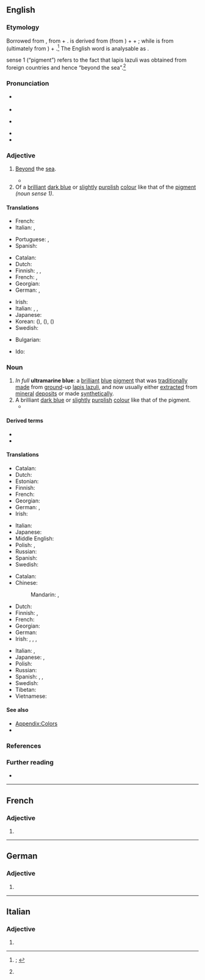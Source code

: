 ==English==
{{was wotd|2021|August|31}}

===Etymology===
{{multiple images
|direction = vertical
|image1 = HepaticaNobilisSLO flower.JPG
|caption1 = An ultramarine ''(adjective sense 2)'' [[flower#Noun|flower]] of the [[common hepatica]] ({{taxlink|Anemone hepatica|species|ver=210807}}).
|image2 = Ultramarinepigment.jpg
|caption2 = Ultramarine [[pigment#Noun|pigment]] ''(noun sense 1)''.
}}

{{root|en|ine-pro|*h₂el-|id=other|*-teros|*mer-|id3=sea|*-iHnos}}
Borrowed from {{bor|en|ML.|ultrāmarīnus}}, from {{der|en|la|ultrā|t=beyond}} + {{m|la|marīnus|t=of or relating to the sea, marine}}. {{m|la||Ultrā}} is derived from {{m|la|uls|t=beyond}} (from {{der|en|ine-pro|*h₂el-|t=beyond; other}}) + {{m|la|-ter|pos={{glossary|suffix}} forming {{glossary|adverb}}s}} + {{m|la|-ā|pos=suffix forming adverbs}}; while {{m|la||marīnus}} is from {{m|la|mare|t=sea}} (ultimately from {{der|en|ine-pro|*mer-|t=sea; lake; wetland}}) + {{m|la|-īnus|pos=suffix meaning ‘of or pertaining to’ forming {{glossary|adjective}}s}}.<ref name="OED">{{R:OED Online|pos=adj.'' and ''n|id=208702|date=March 2021|nodot=1}}; {{R:Lexico|pos=n}}</ref> The English word is analysable as {{prefix|en|ultra|marine}}.

{{glossary|Noun}} sense 1 (“pigment”) refers to the fact that lapis lazuli was obtained from foreign countries and hence “beyond the sea”.<ref name="OED"/>

===Pronunciation===
* {{a|RP}} {{IPA|en|/ˌʌltɹəməˈɹiːn/}}
* {{audio|en|LL-Q1860 (eng)-I learned some phrases-ultramarine.wav|Audio (Southern England)}}
* {{a|GA}} {{IPA|en|/ˌəltɹəməˈɹin/}}
* {{rhymes|en|iːn}}
* {{hyphenation|en|ul|tra|mar|ine}}

===Adjective===
{{en-adj}}

# {{lb|en|archaic}} [[beyond#Preposition|Beyond]] the [[sea]].
#: {{synonyms|en|overseas|transmarine}}
#* {{RQ:Burke State of the Nation|page=11|passage=[I]n England we ſhall never be taught to look upon the annihilation of our trade, the ruin of our credit, the defeat of our armies, and the loſs of our '''ultramarine''' dominions (whatever the author may think of them), to be the high road to proſperity and greatneſs.}}
# Of a [[brilliant#Adjective|brilliant]] [[dark blue]] or [[slightly]] [[purplish]] [[color#Noun|colour]] like that of the [[pigment#Noun|pigment]] ''(noun sense 1)''.
#: {{color panel|120A8F}}

====Translations====
{{trans-top|beyond the sea}}
* French: {{t+|fr|ultramarin}}
* Italian: {{t+|it|oltremare}}, {{t|it|trasmarino}}
{{trans-mid}}
* Portuguese: {{t+|pt|ultramarino}}, {{t|pt|transfretano}}
* Spanish: {{t|es|ultramarino}}
{{trans-bottom}}

{{trans-top|of a brilliant dark blue or slightly purplish colour}}
* Catalan: {{t+|ca|ultramarí}}
* Dutch: {{t+|nl|ultramarijn}}
* Finnish: {{t+|fi|ultramariini}}, {{t+|fi|merensininen}}, {{t|fi|ultramariininsininen}}
* French: {{t+|fr|ultramarin}}, {{t+|fr|outremer}}
* Georgian: {{t|ka|ზღვისიქითა}}
* German: {{t|de|ultramarin}}, {{t|de|ultramarinblau}}
{{trans-mid}}
* Irish: {{t|ga|ultramairíneach}}
* Italian: {{t+|it|oltremare}}, {{t|it|oltremarino}}, {{t|it|trasmarino}}
* Japanese: {{t|ja|[[群青色]]の|tr=ぐんじょういろの, gunjō-iro no}}
* Korean: {{t+|ko|군청}} ({{t+|ko|群靑}}), {{t+|ko|군청색}} ({{t+|ko|群靑色}}), {{t|ko|남청색}} ({{t|ko|藍靑色}})
* Swedish: {{t+|sv|ultramarin}}
{{trans-bottom}}

{{checktrans-top}}
* Bulgarian: {{t-check|bg|ясносин}}
{{trans-mid}}
* Ido: {{t+check|io|ultramaro}}
{{trans-bottom}}

===Noun===
{{en-noun|~}}

# ''In full'' '''ultramarine blue''': a [[brilliant#Adjective|brilliant]] [[blue#Adjective|blue]] [[pigment#Noun|pigment]] that was [[traditionally]] [[make#Verb|made]] from [[grind#Verb|ground]]-up [[lapis lazuli]], and now usually either [[extract#Verb|extracted]] from [[mineral]] [[deposit#Noun|deposits]] or made [[synthetically]].
# A brilliant [[dark blue]] or [[slightly]] [[purplish]] [[color#Noun|colour]] like that of the pigment.
#* {{RQ:Hardy Tess|volume=I|chapter=II|page=14|passage=The atmosphere beneath is languorous, and is so tinged with azure that what artists call the middle distance partakes also of that hue, while the horizon beyond is of the deepest '''ultramarine'''.}}

====Derived terms====
* {{l|en|green ultramarine}}
* {{l|en|ultramarine ash}}

====Translations====
{{trans-top|brilliant blue pigment}}
* Catalan: {{t+|ca|blau d'ultramar|m}}
* Dutch: {{t+|nl|ultramarijn|n}}
* Estonian: {{t|et|ultramariinsinine}}
* Finnish: {{t+|fi|ultramariini}}
* French: {{t+|fr|outremer|m}}
* Georgian: {{t|ka|ულტრამარინი}}
* German: {{t|de|Ultramarinblau|n}}, {{t+|de|Königsblau|n}}
* Irish: {{t|ga|ultramairín|m}}
{{trans-mid}}
* Italian: {{t|it|ultramarino|m}}
* Japanese: {{t+|ja|ウルトラマリン|tr=urutoramarin}}
* Middle English: {{t|enm|asure}}
* Polish: {{t+|pl|ultramaryna|f}}, {{t|pl|farbka|f}} {{qualifier|informal}}
* Russian: {{t+|ru|ультрамари́н|m}}
* Spanish: {{t|es|azul ultramarino|m}}
* Swedish: {{t+|sv|ultramarin}}
{{trans-bottom}}

{{trans-top|brilliant dark blue or slightly purplish colour}}
* Catalan: {{t+|ca|blau d'ultramar}}
* Chinese:
*: Mandarin: {{t+|cmn|羣青}}, {{t+|cmn|群青|tr=qúnqīng}}
* Dutch: {{t+|nl|ultramarijn|n}}
* Finnish: {{t+|fi|ultramariini}}, {{t+|fi|merensininen}}
* French: {{t+|fr|outremer|m}}
* Georgian: {{t|ka|ულტრამარინი}}
* German: {{t|de|Ultramarinblau|n}}
* Irish: {{t|ga|ultramairín|m}}, {{t|ga|gorm ultramhuiríneach}}, {{t|ga|ultramhuiríneach}}, {{t|ga|úrghorm}}
{{trans-mid}}
* Italian: {{t+|it|oltremare|m}}, {{t+|it|blu oltremare|m}}
* Japanese: {{t+|ja|群青|tr=ぐんじょう, gunjō}}, {{t+|ja|群青色|tr=ぐんじょういろ, gunjōiro}}
* Polish: {{t+|pl|ultramaryna|f}}
* Russian: {{t+|ru|ультрамари́н|m}}
* Spanish: {{t|es|azul de ultramar|m}}, {{t|es|azul ultramarino|m}}, {{t|es|azul ultramaro}}
* Swedish: {{t+|sv|ultramarin}}
* Tibetan: {{t|bo|མུ་མེན}}
* Vietnamese: {{t|vi|lam sẫm}}
{{trans-bottom}}

====See also====
* [[Appendix:Colors]]
* {{list:blues/en}}

===References===
<references/>

===Further reading===
* {{pedia}}

----

==French==

===Adjective===
{{head|fr|adjective form}}

# {{feminine singular of|fr|ultramarin}}

----

==German==

===Adjective===
{{head|de|adjective form}}

# {{de-adj form of|ultramarin}}

----

==Italian==

===Adjective===
{{it-adj-form|f-p}}

# {{adj form of|it|ultramarino||f|p}}